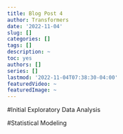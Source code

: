 ```yaml
---
title: Blog Post 4
author: Transformers
date: '2022-11-04'
slug: []
categories: []
tags: []
description: ~
toc: yes
authors: []
series: []
lastmod: '2022-11-04T07:38:30-04:00'
featuredVideo: ~
featuredImage: ~
---
```


#Initial Exploratory Data Analysis



#Statistical Modeling 
